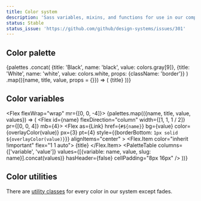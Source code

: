 ```yaml
---
title: Color system
description: 'Sass variables, mixins, and functions for use in our components.'
status: Stable
status_issue: 'https://github.com/github/design-systems/issues/301'
---
```



## Color palette

<Flex flexWrap="wrap" mr={-2}>
  {palettes
    .concat(
      {title: 'Black', name: 'black', value: colors.gray[9]},
      {title: 'White', name: 'white', value: colors.white, props: {className: 'border'}}
    )
    .map(({name, title, value, props = {}}) => (
      <Flex.Item
        as={Link}
        href={`#${name}`}
        color={overlayColor(value)}
        flex="1 1 auto"
        bg={value}
        p={3}
        mr={2}
        mb={2}
        fontWeight="bold"
        key={name}
        {...props}
      >
        {title}
      </Flex.Item>
    ))}
</Flex>

## Color variables

<Flex flexWrap="wrap" mr={[0, 0, -4]}>
  {palettes.map(({name, title, value, values}) => (
    <Flex id={name} flexDirection="column" width={[1, 1, 1 / 2]} pr={[0, 0, 4]} mb={4}>
      <Flex
        as={Link}
        href={`#${name}`}
        bg={value}
        color={overlayColor(value)}
        px={3}
        pt={4}
        style={{borderBottom: `1px solid ${overlayColor(value)}`}}
        alignItems="center"
      >
        <Flex.Item color="inherit !important" flex="1 1 auto">
          <Heading as="div" fontSize={4} pb={1}>
            {title}
          </Heading>
        </Flex.Item>
        <StyledOcticon icon={LinkIcon} color="inherit !important" height={20} />
      </Flex>
      <PaletteTable
        columns={['variable', 'value']}
        values={[{variable: name, value, slug: name}].concat(values)}
        hasHeader={false}
        cellPadding="8px 16px"
      />
    </Flex>
  ))}
</Flex>

## Color utilities

There are [utility classes](/utilities/colors) for every color in our system except fades.
